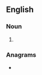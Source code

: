 {{also|clôtures|clôturés}}
==English==

===Noun===
{{head|en|noun form}}

# {{plural of|en|cloture}}

===Anagrams===
* {{anagrams|en|a=celorstu|Coulters|clouters|coulters|lectours}}